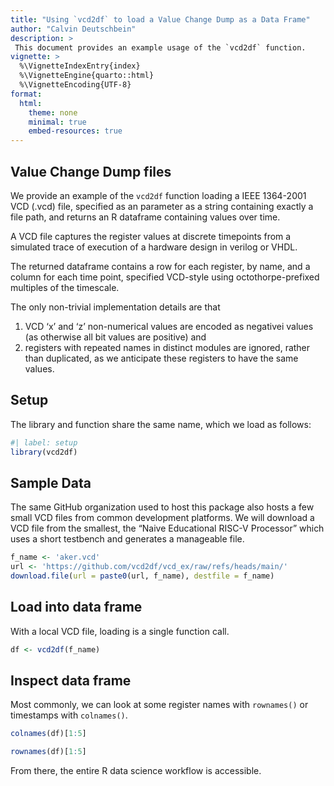 ```yaml
---
title: "Using `vcd2df` to load a Value Change Dump as a Data Frame"
author: "Calvin Deutschbein"
description: >
 This document provides an example usage of the `vcd2df` function.
vignette: >
  %\VignetteIndexEntry{index}
  %\VignetteEngine{quarto::html}
  %\VignetteEncoding{UTF-8}
format: 
  html:
    theme: none
    minimal: true
    embed-resources: true
---
```


## Value Change Dump files

We provide an example of the `vcd2df` function loading a IEEE 1364-2001 
VCD (.vcd) file, specified as an parameter as a string containing exactly 
a file path, and returns an R dataframe containing values over time.
  
A VCD file captures the register values at discrete timepoints from a 
simulated trace of execution of a hardware design in verilog or VHDL.

The returned dataframe contains a row for each register, by name, and a
column for each time point, specified VCD-style using octothorpe-prefixed 
multiples of the timescale. 

The only non-trivial implementation details are that

1. VCD 'x' and 'z' non-numerical values are encoded as negativei values 
(as otherwise all bit values are positive) and 
2. registers with repeated names in distinct modules are ignored, rather 
than duplicated, as we anticipate these registers to have the same values.

## Setup 

The library and function share the same name, which we load as follows:


```r
#| label: setup
library(vcd2df)
```

## Sample Data

The same GitHub organization used to host this package also hosts a few
small VCD files from common development platforms. We will download a 
VCD file from the smallest, the "Naive Educational RISC-V Processor"
which uses a short testbench and generates a manageable file.

```r
f_name <- 'aker.vcd'
url <- 'https://github.com/vcd2df/vcd_ex/raw/refs/heads/main/'
download.file(url = paste0(url, f_name), destfile = f_name)
```

## Load into data frame

With a local VCD file, loading is a single function call.

```r
df <- vcd2df(f_name)
```

## Inspect data frame

Most commonly, we can look at some register names with `rownames()` or timestamps with `colnames()`.

```r
colnames(df)[1:5]
```

```r
rownames(df)[1:5]
```

From there, the entire R data science workflow is accessible.
